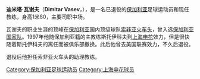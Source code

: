 {{BLPsources}}
'''迪米塔·瓦谢夫'''（'''Dimitar Vasev'''，{{bd|1965年|9月10日|||Vasev, Dimitar}}），是一名已退役的[[保加利亚|保加利亚]]足球运动员和现任教练，身高1米80，主要司职中场。

瓦谢夫的职业生涯的顶峰在[[保加利亚|保加利亚]]国内顶级球队[[索菲亞火車頭足球俱樂部|索非亚火车头]]，曾入选[[保加利亚国家足球队|保加利亚国家队]]。1997年他随保加利亚籍的主教练斯托伊科夫到[[上海申花|上海申花]]效力，但是很快随着斯托伊科夫的离任而被俱乐部撤换。此后他曾去美国联赛效力，不久后退役。

退役后他担任索非亚火车头的助理教练。
{{欧洲体育人物小作品}}
{{足球运动员小作品}}
{{DEFAULTSORT:VASEV, Dimitar}}
[[Category:保加利亚足球运动员|Category:保加利亚足球运动员]]
[[Category:上海申花球员|Category:上海申花球员]]